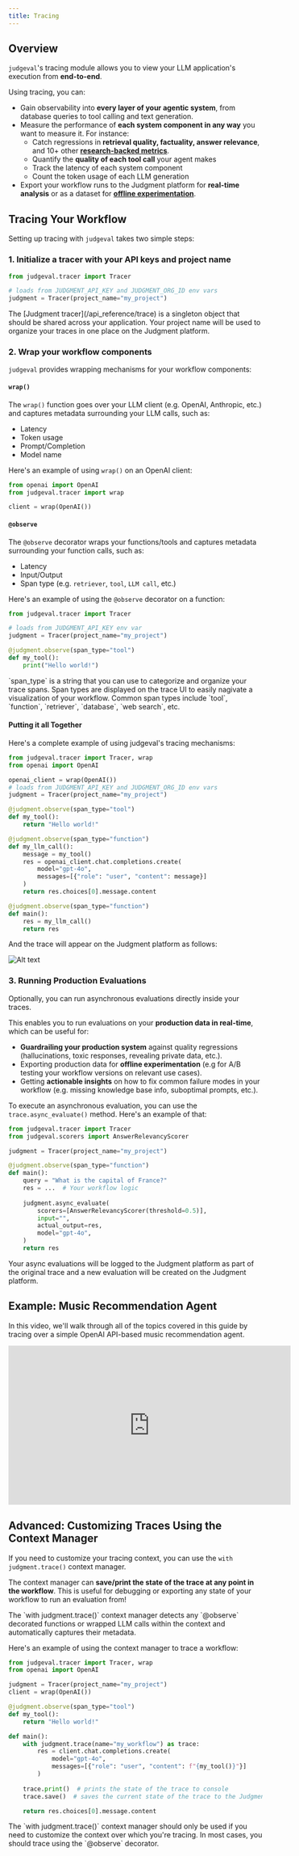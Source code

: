 ```yaml
---
title: Tracing
---
```


## Overview ##

`judgeval`'s tracing module allows you to view your LLM application's execution from **end-to-end**. 

Using tracing, you can:
- Gain observability into **every layer of your agentic system**, from database queries to tool calling and text generation.
- Measure the performance of **each system component in any way** you want to measure it. For instance:
    - Catch regressions in **retrieval quality, factuality, answer relevance**, and 10+ other [**research-backed metrics**](/evaluation/scorers/introduction).
    - Quantify the **quality of each tool call** your agent makes
    - Track the latency of each system component
    - Count the token usage of each LLM generation
- Export your workflow runs to the Judgment platform for **real-time analysis** or as a dataset for [**offline experimentation**](/evaluation/introduction).


## Tracing Your Workflow ##

Setting up tracing with `judgeval` takes two simple steps:

### 1. Initialize a tracer with your API keys and project name

```python
from judgeval.tracer import Tracer

# loads from JUDGMENT_API_KEY and JUDGMENT_ORG_ID env vars
judgment = Tracer(project_name="my_project")
```

<Note>
    The [Judgment tracer](/api_reference/trace) is a singleton object that should be shared across your application. 
    Your project name will be used to organize your traces in one place on the Judgment platform.
</Note>


### 2. Wrap your workflow components

`judgeval` provides wrapping mechanisms for your workflow components:

#### `wrap()` ####
The `wrap()` function goes over your LLM client (e.g. OpenAI, Anthropic, etc.) and captures metadata surrounding your LLM calls, such as:
- Latency
- Token usage
- Prompt/Completion
- Model name

Here's an example of using `wrap()` on an OpenAI client:
```python
from openai import OpenAI
from judgeval.tracer import wrap

client = wrap(OpenAI())
```

#### `@observe` ####
The `@observe` decorator wraps your functions/tools and captures metadata surrounding your function calls, such as:
- Latency
- Input/Output
- Span type (e.g. `retriever`, `tool`, `LLM call`, etc.)

Here's an example of using the `@observe` decorator on a function:
```python
from judgeval.tracer import Tracer

# loads from JUDGMENT_API_KEY env var
judgment = Tracer(project_name="my_project")

@judgment.observe(span_type="tool")
def my_tool():
    print("Hello world!")

```

<Note>
    `span_type` is a string that you can use to categorize and organize your trace spans. 
    Span types are displayed on the trace UI to easily nagivate a visualization of your workflow. 
    Common span types include `tool`, `function`, `retriever`, `database`, `web search`, etc.
</Note>


#### Putting it all Together
Here's a complete example of using judgeval's tracing mechanisms:
```python
from judgeval.tracer import Tracer, wrap
from openai import OpenAI

openai_client = wrap(OpenAI())
# loads from JUDGMENT_API_KEY and JUDGMENT_ORG_ID env vars
judgment = Tracer(project_name="my_project")

@judgment.observe(span_type="tool")
def my_tool():
    return "Hello world!"

@judgment.observe(span_type="function")
def my_llm_call():
    message = my_tool()
    res = openai_client.chat.completions.create(
        model="gpt-4o",
        messages=[{"role": "user", "content": message}]
    )
    return res.choices[0].message.content

@judgment.observe(span_type="function")
def main():
    res = my_llm_call()
    return res
```

And the trace will appear on the Judgment platform as follows:

![Alt text](/images/basic_trace_example.png "Basic Trace Example")

### 3. Running Production Evaluations

Optionally, you can run asynchronous evaluations directly inside your traces.

This enables you to run evaluations on your **production data in real-time**, which can be useful for:
- **Guardrailing your production system** against quality regressions (hallucinations, toxic responses, revealing private data, etc.).
- Exporting production data for **offline experimentation** (e.g for A/B testing your workflow versions on relevant use cases).
- Getting **actionable insights** on how to fix common failure modes in your workflow (e.g. missing knowledge base info, suboptimal prompts, etc.). 

To execute an asynchronous evaluation, you can use the `trace.async_evaluate()` method. Here's an example of that:

```python
from judgeval.tracer import Tracer
from judgeval.scorers import AnswerRelevancyScorer

judgment = Tracer(project_name="my_project")

@judgment.observe(span_type="function")
def main():
    query = "What is the capital of France?"
    res = ...  # Your workflow logic
    
    judgment.async_evaluate(
        scorers=[AnswerRelevancyScorer(threshold=0.5)],
        input="",
        actual_output=res,
        model="gpt-4o",
    )
    return res
```

<Tip>
    Your async evaluations will be logged to the Judgment platform as part of the original trace and 
    a new evaluation will be created on the Judgment platform.
</Tip>

## Example: Music Recommendation Agent

In this video, we'll walk through all of the topics covered in this guide by tracing over a simple OpenAI API-based music recommendation agent.

<iframe 
    width="560" 
    height="315" 
    src="https://www.youtube.com/embed/7g0fut06UxQ"
    title="YouTube video player" 
    frameborder="0" 
    allow="accelerometer; autoplay; clipboard-write; encrypted-media; gyroscope; picture-in-picture; web-share" 
    referrerpolicy="strict-origin-when-cross-origin" 
    allowfullscreen
></iframe>


## Advanced: Customizing Traces Using the Context Manager ##

If you need to customize your tracing context, you can use the `with judgment.trace()` context manager.

The context manager can **save/print the state of the trace at any point in the workflow**.
This is useful for debugging or exporting any state of your workflow to run an evaluation from!

<Tip>
    The `with judgment.trace()` context manager detects any `@observe` decorated functions or wrapped LLM calls within the context and automatically captures their metadata.
</Tip>

Here's an example of using the context manager to trace a workflow:
```python
from judgeval.tracer import Tracer, wrap
from openai import OpenAI

judgment = Tracer(project_name="my_project")
client = wrap(OpenAI())

@judgment.observe(span_type="tool")
def my_tool():
    return "Hello world!"

def main():
    with judgment.trace(name="my_workflow") as trace:
        res = client.chat.completions.create(
            model="gpt-4o",
            messages=[{"role": "user", "content": f"{my_tool()}"}]
        )
    
    trace.print()  # prints the state of the trace to console
    trace.save()  # saves the current state of the trace to the Judgment platform

    return res.choices[0].message.content
```

<Warning>
    The `with judgment.trace()` context manager should only be used if you need to customize the context 
    over which you're tracing. In most cases, you should trace using the `@observe` decorator.
</Warning>







